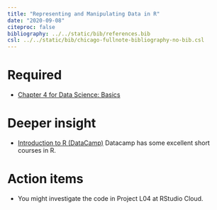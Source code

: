 ```yaml
---
title: "Representing and Manipulating Data in R"
date: "2020-09-08"
citeproc: false
bibliography: ../../static/bib/references.bib
csl: ../../static/bib/chicago-fullnote-bibliography-no-bib.csl
---
```




# Required

- [Chapter 4 for Data Science: Basics](https://r4ds.had.co.nz/)



# Deeper insight

- [Introduction to R (DataCamp)](https://www.datacamp.com/courses/free-introduction-to-r?utm_source=adwords_ppc&utm_campaignid=805200711&utm_adgroupid=42045039256&utm_device=c&utm_keyword=%2Bdatacamp%20%2Br&utm_matchtype=b&utm_network=g&utm_adpostion=&utm_creative=255792658557&utm_targetid=aud-299261629574:kwd-424141783896&utm_loc_interest_ms=&utm_loc_physical_ms=9000565&gclid=Cj0KCQjwg8n5BRCdARIsALxKb94-LogJ8Iqgipp6QxKyH-TaEsI7jcu3kOC6eRhECKumBnC61I4RBUkaApi-EALw_wcB)  Datacamp has some excellent short courses in R. 

# Action items  

- You might investigate the code in Project L04 at RStudio Cloud. 

